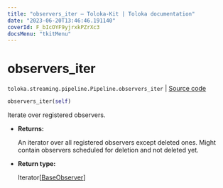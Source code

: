 ```yaml
---
title: "observers_iter — Toloka-Kit | Toloka documentation"
date: "2023-06-20T13:46:46.191140"
coverId: F_bIcOYF9yjrxkPZrXc3
docsMenu: "tkitMenu"
---
```


# observers_iter

`toloka.streaming.pipeline.Pipeline.observers_iter` | [Source code](https://github.com/Toloka/toloka-kit/blob/v1.2.0/src/streaming/pipeline.py#L214)

```python
observers_iter(self)
```

Iterate over registered observers.

* **Returns:**

  An iterator over all registered observers except deleted ones.
Might contain observers scheduled for deletion and not deleted yet.

* **Return type:**

  Iterator\[[BaseObserver](/docs/toloka-kit/reference/toloka.streaming.observer.BaseObserver)\]